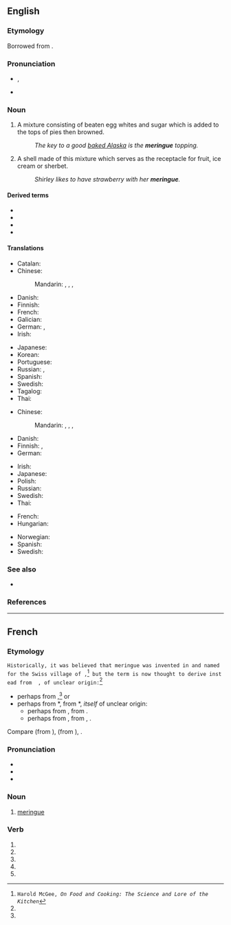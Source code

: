 {{also|meringué|méringue}}
==English==

===Etymology===
Borrowed from {{bor|en|fr|meringue}}.

===Pronunciation===
* {{enPR|mə-răng'}}, {{IPA|en|/məˈɹæŋ/}}
* {{rhymes|en|æŋ}}

===Noun===
{{en-noun|~}}

# A mixture consisting of beaten egg whites and sugar which is added to the tops of pies then browned.
#: ''The key to a good [[baked Alaska]] is the '''meringue''' topping.''
# A shell made of this mixture which serves as the receptacle for fruit, ice cream or sherbet.
#: ''Shirley likes to have strawberry with her '''meringue'''.''

====Derived terms====
* {{l|en|French meringue}}
* {{l|en|Italian meringue}}
* {{l|en|lemon meringue pie}}
* {{l|en|Swiss meringue}}

====Translations====
{{trans-top|mixture}}
* Catalan: {{t+|ca|merenga|f}}
* Chinese:
*: Mandarin: {{t|cmn|蛋白甜餅|sc=Hani}}, {{t|cmn|蛋白甜饼|tr=dànbái tiánbǐng|sc=Hani}}, {{t|cmn|蛋白霜餅|sc=Hani}}, {{t|cmn|蛋白霜饼|tr=dànbái shuāngbǐng|sc=Hani}}
* Danish: {{t|da|marengs|c}}
* Finnish: {{t+|fi|marenki}}
* French: {{t+|fr|meringue}}
* Galician: {{t+|gl|merengue|m}}
* German: {{t+|de|Baiser|n}}, {{qualifier|rare}} {{t|de|Meringue|f}}
* Irish: {{t|ga|meireang|m}}
{{trans-mid}}
* Japanese: {{t+|ja|メレンゲ|tr=merenge|sc=Jpan}}
* Korean: {{t|ko|머랭}}
* Portuguese: {{t+|pt|suspiro}}
* Russian: {{t+|ru|безе́|n}}, {{t+|ru|мере́нга|f}}
* Spanish: {{t+|es|merengue|m}}
* Swedish: {{t+|sv|maräng|c}}
* Tagalog: {{t|tl|meringge}}
* Thai: {{t|th|เมอแร็งก์}}
{{trans-bottom}}

{{trans-top|shell}}
* Chinese:
*: Mandarin: {{t|cmn|蛋白甜餅|sc=Hani}}, {{t|cmn|蛋白甜饼|tr=dànbái tiánbǐng|sc=Hani}}, {{t|cmn|蛋白霜餅|sc=Hani}}, {{t|cmn|蛋白霜饼|tr=dànbái shuāngbǐng|sc=Hani}}
* Danish: {{t|da|marengs|c}}
* Finnish: {{t|fi|[[marenkikuppi]]}}, {{t|fi|[[marenkipohja]]}}
* German: {{t+|de|Baiser|n}}
{{trans-mid}}
* Irish: {{t|ga|meireang|m}}
* Japanese: {{t+|ja|メレンゲ|tr=merenge|sc=Jpan}}
* Polish: {{t+|pl|beza|f}}
* Russian: {{t+|ru|мере́нга|f}}
* Swedish: {{t+|sv|maräng|c}}
* Thai: {{t|th|เมอแร็งก์}}
{{trans-bottom}}

{{ttbc-top|}}
* French: {{t+check|fr|meringue|f}}
* Hungarian: {{t+check|hu|habcsók}}
{{trans-mid}}
* Norwegian: {{t-check|no|marengs}}
* Spanish: {{t+check|es|merengue}}
* Swedish: {{t+check|sv|maräng|c}}
{{trans-bottom}}

===See also===
{{wikipedia}}
* {{l|en|stiff peaks}}

===References===
<references/>

----

==French==
===Etymology===
 Historically, it was believed that meringue was invented in and named for the Swiss village of {{w|Meiringen}},<ref name="McGee">Harold McGee, ''On Food and Cooking: The Science and Lore of the Kitchen''</ref> but the term is now thought to derive instead from {{etyl|dum|en}} {{m|dum|meringue||light evening meal}}, of unclear origin:<ref name="McGee"/>
* perhaps from {{etyl|la|en}} {{m|la|merenda||light evening meal}},<ref name="McGee"/> or
* perhaps from {{etyl|dum|-}} *{{m|dum||meren|to dip or soak bread}}, from {{etyl|odt|-}} *{{m|odt||meren}}, ''itself'' of unclear origin:
** perhaps from {{cog|gem-pro|*marjaną||to grind, pound}}, from {{cog|ine-pro|*mer-||to rub, pack}}.
** perhaps from {{etyl|gem-pro|en}} {{m|gem-pro|*marhin||soup of bread and wine or water}}, from {{etyl|ine-pro|en}} {{m|ine-pro|*mark-}}, {{m|ine-pro|*merk-||wet}}.

Compare {{cog|gml|meringe}} (from {{m|gml|mern||to dip bread in wine}}), {{cog|gmh|merunge}} (from {{m|gmh|mëren||to soak bread in wine or water for dinner}}), {{cog|ang|merian||to purify, cleanse, test}}.
===Pronunciation===
* {{fr-IPA}}
* {{audio|fr|Fr-meringue.ogg|Audio}}
* {{homophones|fr|meringuent|meringues}}

===Noun===
{{fr-noun|f}}

# [[#English|meringue]]

===Verb===
{{head|fr|verb form}}

# {{inflection of|fr|meringuer||1|s|pres|ind}}
# {{inflection of|fr|meringuer||3|s|pres|ind}}
# {{inflection of|fr|meringuer||1|s|pres|sub}}
# {{inflection of|fr|meringuer||3|s|pres|sub}}
# {{inflection of|fr|meringuer||2|s|imp}}